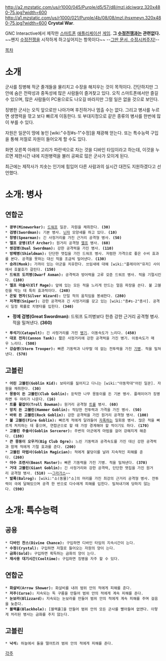 http://a2.mzstatic.com/us/r1000/045/Purple/d5/57/d8/mzl.jdciwqrz.320x480-75.jpg?width=600
http://a1.mzstatic.com/us/r1000/021/Purple/4b/08/08/mzl.ihsxmeyn.320x480-75.jpg?width=600
'''Crystal War'''.

GNC Interactive에서 제작한 [[스마트폰]] [[애플리케이션]] [[게임]].
'''그 [[수정전쟁]]과는 관련없다.'''
~~왠지 [[수정전쟁]]을 시작하게 하고싶어지는 항목이다~~
--[[수정펀치|그딴 문서, 수정시켜주지!]]--

[[목차]]

= 소개 =
군사를 징병해 적군 졸개들을 물리치고 수장을 해치우는 것이 목적이다. 간단하지만 그 안에 숨은 전략성과 중독성에 많은 사람들이 즐겨찾고 있다. 오직 스마트폰에서만 즐길 수 있으며, 많은 사람들이 PC용으로도 나오길 바라지만 그럴 일은 없을 것으로 보인다.

징병한 군사는 오직 앞으로만 나아가며 후진하거나 멈출 수는 없다. 그리고 병사를 누르면 생명력을 깎고 보다 빠르게 이동한다. 또 부대지정으로 같은 종류의 병사를 한번에 많이 부를 수 있다.

자원은 일꾼이 땅에 놓인 [wiki:"수정#s-1"수정]을 채광해 얻는다. 또는 특수능력 구입을 통해 저절로 자원이 들어오게 할 수도 있다.

화면 오른쪽 아래의 고리가 파란색으로 차는 것을 디바인 타임이라고 하는데, 이것을 누르면 제한시간 내에 지원병력을 불러 공짜로 많은 군사가 모이게 된다.

최근에는 제작사가 치솟는 인기에 힘입어 다른 사람과의 실시간 대전도 지원하겠다고 선언했다.

= 소개: 병사 =
== 연합군 ==
 * '''광부(Mineworker):''' [[드워프]] 일꾼. 자원을 채취한다. '''(30)'''
 * '''검병(Swordman):''' 기본 병사. [[닌자]] 모양새를 하고 있다. '''(10)'''
 * '''창병(Spearman):''' 긴 사정거리를 가진 근거리 공격형 병사. '''(50)'''
 * '''엘프 궁병(Elf Archer):''' 원거리 공격형 [[엘프]] 병사. '''(60)'''
 * '''쌍검병(Dual Swordman):''' 강한 공격력을 가진 병사. '''(110)'''
 * '''방패병(Shieldman):''' 단단한 맷집을 가진 드워프 병사. 저렴한 가격으로 좋은 수비 효과를 본다. 공격을 못하는 대신 적을 조금씩 밀어낸다. '''(130)'''
 * '''승려(Monk):''' 가까이 있는 아군을 치유한다. 쓰임새에 대해 [wiki:"플레이어"유저] 사이에서 호불호가 갈린다. '''(150)'''
 * '''드워프 도끼병(Dwarf Axman):''' 공격력과 방어력을 고루 갖춘 드워프 병사. 적을 기절시킨다. '''(180)'''
 * '''엘프 마술사(Elf Mage):''' 앞에 있는 모든 적을 느리게 만드는 얼음 파장을 쓴다. 불 고블린을 막는 데 특히 효과적이다. '''(240)'''
 * '''은빛 현자(Silver Wizard):''' 단일 적의 움직임을 봉쇄한다. '''(280)'''
 * '''저격병(Sniper):''' 강한 공격력과 긴 사정거리를 갖고 있는 [wiki:"총#s-2"총사]. 공격시 일정 확률로 치명타를 입힌다. '''(340)'''
* '''정예 검병(Great Swordman):''' 드워프 도끼병보다 한층 강한 근거리 공격형 병사. 적을 밀쳐낸다. '''(360)'''
 * '''투석기(Catapult):''' 긴 사정거리를 가진 [[병기]]. 이동속도가 느리다. '''(450)'''
 * '''대포 전차(Cannon Tank):''' 짧은 사정거리에 강한 공격력을 가진 병기. 이동속도가 매우 느리다. '''(500)'''
 * '''강습병(Storm Trooper):''' 빠른 기동력과 나무랄 데 없는 전투력을 가진 [[기병]]. 적을 밀쳐낸다. '''(570)'''

== 고블린 ==
 * '''어린 고블린(Goblin Kid):''' 보따리를 짊어지고 다니는 [wiki:"아동학대"어린 일꾼]. 자원을 채취한다. '''(30)'''
 * '''몽둥이 든 고블린(Club Goblin):''' 둔탁한 나무 몽둥이를 든 기본 병사. 플레이어가 징병하면 두 마리가 나온다. '''(16)'''
 * '''트롤 활잡이(Troll Bowman):''' 원거리 공격형 [[트롤]] 병사. '''(60)'''
 * '''망치 든 고블린(Hammer Goblin):''' 적당한 전투력과 가격을 가진 병사. '''(50)'''
 * '''바위 든 고블린(Rock Goblin):''' 강한 공격력을 가진 원거리 공격형 병사. '''(100)'''
 * '''불 고블린(Fire Goblin):''' 빠르게 적에게 달려들어 [[자폭]]하는 일회용 병사. 많은 적을 빠르게 처치하는 데 좋으며, 연합군으로 할 때 가장 경계해야 할 적이기도 하다. '''(170)'''
 * '''고블린 주술사(Goblin Sorcerer):''' 주변의 아군에게 마법을 걸어 강해지게 해준다. '''(180)''' 
 * '''큰 몽둥이 오우거(Big Club Ogre):''' 느린 기동력과 공격속도를 가진 대신 강한 공격력과 함께 적에게 기절 효과를 준다. '''(200)'''
 * '''고블린 마법사(Goblin Magician):''' 적에게 불덩이를 날려 지속적인 피해를 준다. '''(260)'''
 * '''야수 조련사(Beast Master):''' 빠른 기동력을 가진 기병. 적을 밀쳐낸다. '''(370)'''
 * '''거대 고블린(Giant Goblin):''' 긴 사정거리와 강한 공격력, 단단한 맷집을 가진 원거리 공격형 병사. '''(510)''' ~~[[그라가스]]~~
 * '''발록(Balrog):''' [wiki:"소(동물)"소]의 머리를 가진 최강의 근거리 공격형 병사. 전투력이 극에 달해있으며 공격 한 번으로 다수에게 피해를 입힌다. 밀쳐내기에 당하지 않는다. '''(590)'''

= 소개: 특수능력 =
== 공용 ==
 * '''디바인 찬스(Divine Chance):''' 구입하면 디바인 타임의 지속시간이 는다.
 * '''수정(Crystal):''' 구입하면 저절로 들어오는 자원의 양이 는다.
 * '''금화(Gold):''' 구입하면 획득하는 금화의 양이 는다.
 * '''재사용 대기시간(Cooltime):''' 구입하면 징병을 자주 할 수 있다.

== 연합군 ==
 * '''화살비(Arrow Shower):''' 화살비를 내려 범위 안의 적에게 피해를 준다.
 * '''저주(Curse):''' 지속되는 독 구름을 만들어 범위 안의 적에게 계속 피해를 준다.
 * '''눈보라(Blizzard):''' 지속되는 눈보라를 만들어 범위 안의 적에게 계속 피해를 주며 걸음을 늦춘다.
 * '''블랙홀(Blackhole):''' [블랙홀]을 만들어 범위 안의 모든 군사를 빨아들여 없앤다. 이렇게 처리된 병사는 금화를 주지 않는다.

== 고블린 ==
 * '''낙석:''' 하늘에서 돌을 떨어트려 범위 안의 적에게 피해를 준다.



[[각주]]
